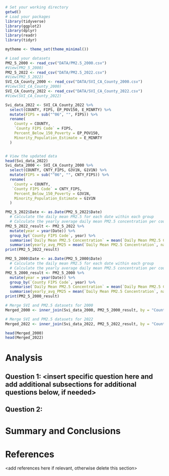 \newpage
\tableofcontents 
\newpage
\listoftables 
\newpage
\listoffigures 
\newpage

```r
# Set your working directory
getwd()
# Load your packages
library(tidyverse)
library(ggplot2)
library(dplyr)
library(readr)
library(tidyr)

mytheme <- theme_set(theme_minimal())

# Load your datasets
PM2_5_2000 <- read_csv("DATA/PM2.5_2000.csv")
#View(PM2_5_2000)
PM2_5_2022 <- read_csv("DATA/PM2.5_2022.csv")
#View(PM2_5_2022)
SVI_CA_County_2000 <- read_csv("DATA/SVI_CA_County_2000.csv")
#View(SVI_CA_County_2000)
SVI_CA_County_2022 <- read_csv("DATA/SVI_CA_County_2022.csv")
#View(SVI_CA_County_2022)
```

```r
Svi_data_2022 <- SVI_CA_County_2022 %>%
  select(COUNTY, FIPS, EP_POV150, E_MINRTY) %>%
  mutate(FIPS = sub("^06", "", FIPS)) %>%
  rename(
    County = COUNTY,
    `County FIPS Code` = FIPS,
    Percent_Below_150_Poverty = EP_POV150,
    Minority_Population_Estimate = E_MINRTY
  )


# View the updated data
head(Svi_data_2022)
Svi_data_2000 <- SVI_CA_County_2000 %>% 
  select(COUNTY, CNTY_FIPS, G3V1N, G1V1N) %>%
  mutate(FIPS = sub("^06", "", CNTY_FIPS)) %>%
  rename(
    County = COUNTY,
   `County FIPS Code` = CNTY_FIPS,
    Percent_Below_150_Poverty = G3V1N,
    Minority_Population_Estimate = G1V1N
  )

```


```r
PM2_5_2022$Date <- as.Date(PM2_5_2022$Date)
  # Calculate the daily mean PM2.5 for each date within each group
  # Calculate the yearly average daily mean PM2.5 concentration per county
PM2_5_2022_result <- PM2_5_2022 %>%
  mutate(year = year(Date)) %>%
  group_by(`County FIPS Code`, year) %>%
  summarise(`Daily Mean PM2.5 Concentration` = mean(`Daily Mean PM2.5 Concentration`, na.rm = TRUE)) %>%
  summarise(yearly_avg_PM25 = mean(`Daily Mean PM2.5 Concentration`, na.rm = TRUE))
print(PM2_5_2022_result)

PM2_5_2000$Date <- as.Date(PM2_5_2000$Date)
  # Calculate the daily mean PM2.5 for each date within each group
  # Calculate the yearly average daily mean PM2.5 concentration per county
PM2_5_2000_result <- PM2_5_2000 %>%
  mutate(year = year(Date)) %>%
  group_by(`County FIPS Code`, year) %>%
  summarise(`Daily Mean PM2.5 Concentration` = mean(`Daily Mean PM2.5 Concentration`, na.rm = TRUE)) %>%
  summarise(yearly_avg_PM25 = mean(`Daily Mean PM2.5 Concentration`, na.rm = TRUE))
print(PM2_5_2000_result)
```


```r

# Merge SVI and PM2.5 datasets for 2000
Merged_2000 <- inner_join(Svi_data_2000, PM2_5_2000_result, by = "County FIPS Code")

# Merge SVI and PM2.5 datasets for 2022
Merged_2022 <- inner_join(Svi_data_2022, PM2_5_2022_result, by = "County FIPS Code")

head(Merged_2000)
head(Merged_2022)


```

\newpage

# Analysis



## Question 1: <insert specific question here and add additional subsections for additional questions below, if needed>

## Question 2: 




\newpage

# Summary and Conclusions


\newpage

# References
<add references here if relevant, otherwise delete this section> 
